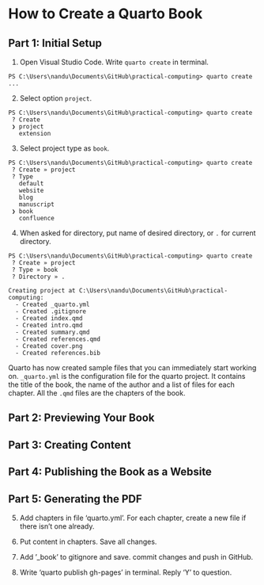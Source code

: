 # How to Create a Quarto Book

## Part 1: Initial Setup

1. Open Visual Studio Code. Write `quarto create` in terminal.

```
PS C:\Users\nandu\Documents\GitHub\practical-computing> quarto create
...
```

2. Select option `project`.

```
PS C:\Users\nandu\Documents\GitHub\practical-computing> quarto create
 ? Create
 ❯ project
   extension
```

3. Select project type as `book`.

```
PS C:\Users\nandu\Documents\GitHub\practical-computing> quarto create
 ? Create » project
 ? Type
   default
   website
   blog
   manuscript
 ❯ book
   confluence
```

4. When asked for directory, put name of desired directory, or `.` for current directory.

```
PS C:\Users\nandu\Documents\GitHub\practical-computing> quarto create
 ? Create » project
 ? Type » book
 ? Directory » .

Creating project at C:\Users\nandu\Documents\GitHub\practical-computing:
  - Created _quarto.yml
  - Created .gitignore
  - Created index.qmd
  - Created intro.qmd
  - Created summary.qmd
  - Created references.qmd
  - Created cover.png
  - Created references.bib
```
Quarto has now created sample files that you can immediately start working on.
`_quarto.yml` is the configuration file for the quarto project.
It contains the title of the book, the name of the author and a list of files for each chapter.
All the `.qmd` files are the chapters of the book.

## Part 2: Previewing Your Book

## Part 3: Creating Content

## Part 4: Publishing the Book as a Website

## Part 5: Generating the PDF
5. Add chapters in file 'quarto.yml'. For each chapter, create a new file if there isn't one already.

6. Put content in chapters. Save all changes.

7. Add '_book' to gitignore and save. commit changes and push in GitHub.

8. Write 'quarto publish gh-pages' in terminal. Reply 'Y' to question.